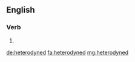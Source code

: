 ==English==

===Verb===
{{head|en}}

# {{en-past of|heterodyne}}

[[de:heterodyned]]
[[fa:heterodyned]]
[[mg:heterodyned]]